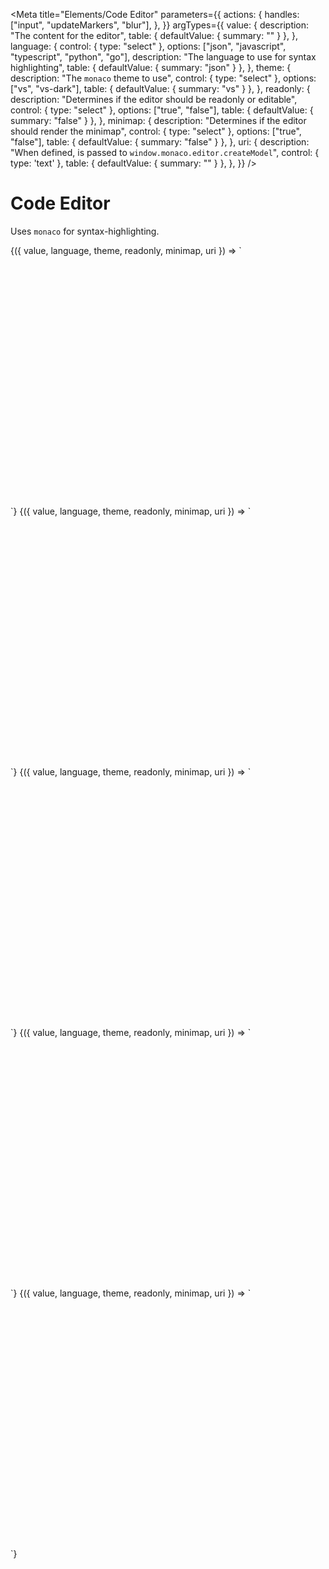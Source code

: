 
<Meta
  title="Elements/Code Editor"
  parameters={{
    actions: {
      handles: ["input", "updateMarkers", "blur"],
    },
  }}
  argTypes={{
    value: {
      description: "The content for the editor",
      table: { defaultValue: { summary: "" } },
    },
    language: {
      control: { type: "select" },
      options: ["json", "javascript", "typescript", "python", "go"],
      description: "The language to use for syntax highlighting",
      table: { defaultValue: { summary: "json" } },
    },
    theme: {
      description: "The `monaco` theme to use",
      control: { type: "select" },
      options: ["vs", "vs-dark"],
      table: { defaultValue: { summary: "vs" } },
    },
    readonly: {
      description: "Determines if the editor should be readonly or editable",
      control: { type: "select" },
      options: ["true", "false"],
      table: { defaultValue: { summary: "false" } },
    },
    minimap: {
      description: "Determines if the editor should render the minimap",
      control: { type: "select" },
      options: ["true", "false"],
      table: { defaultValue: { summary: "false" } },
    },
    uri: {
      description:
        "When defined, is passed to `window.monaco.editor.createModel`",
      control: { type: 'text' },
      table: { defaultValue: { summary: "" } },
    },
  }}
/>

# Code Editor

Uses `monaco` for syntax-highlighting.

<Canvas>
  <Story
    name="JSON editor"
    args={{
      language: "json",
      value: `{ 
  "foo": "bar",
  "some": "thing",
  "yes": true,
  "count": 10
}`,
    }}
  >
    {({ value, language, theme, readonly, minimap, uri }) => `
    <div style='width: 400px; height: 400px;'>
      <v-code-editor 
        value='${value}'
        language='${language}'
        theme='${theme}'
        readonly='${readonly}'
        minimap='${minimap}'
        uri='${uri ?? ''}'
      />
    </div>
    `}
  </Story>
</Canvas>

<Canvas>
  <Story
    name="JavaScript editor"
    args={{
      language: "javascript",
      value: `function doSomething(thing) { 
  console.log(thing) 
}`,
    }}
  >
    {({ value, language, theme, readonly, minimap, uri }) => `
    <div style='width: 400px; height: 400px;'>
      <v-code-editor 
        value='${value}'
        language='${language}'
        theme='${theme}'
        readonly='${readonly}'
        minimap='${minimap}'
        uri='${uri ?? ''}'
      />
    </div>
    `}
  </Story>
</Canvas>

<Canvas>
  <Story
    name="TypeScript editor"
    args={{
      language: "typescript",
      value: `function doSomething(thing: string): void { 
  console.log(thing) 
}`,
    }}
  >
    {({ value, language, theme, readonly, minimap, uri }) => `
    <div style='width: 400px; height: 400px;'>
      <v-code-editor 
        value='${value}'
        language='${language}'
        theme='${theme}'
        readonly='${readonly}'
        minimap='${minimap}'
        uri='${uri ?? ''}'
      />
    </div>
    `}
  </Story>
</Canvas>

<Canvas>
  <Story
    name="Python editor"
    args={{
      language: "python",
      value: `def do_something(thing):
  print(thing)`,
    }}
  >
    {({ value, language, theme, readonly, minimap, uri }) => `
    <div style='width: 400px; height: 400px;'>
      <v-code-editor 
        value='${value}'
        language='${language}'
        theme='${theme}'
        readonly='${readonly}'
        minimap='${minimap}'
        uri='${uri ?? ''}'
      />
    </div>
    `}
  </Story>
</Canvas>

<Canvas>
  <Story
    name="Go editor"
    args={{
      language: "go",
      value: `func DoSomething(thing string) {
	fmt.Println(thing)
}`,
    }}
  >
    {({ value, language, theme, readonly, minimap, uri }) => `
    <div style='width: 400px; height: 400px;'>
      <v-code-editor 
        value='${value}'
        language='${language}'
        theme='${theme}'
        readonly='${readonly}'
        minimap='${minimap}'
        uri='${uri ?? ''}'
      />
    </div>
    `}
  </Story>
</Canvas>
